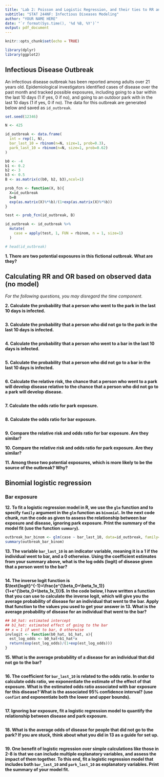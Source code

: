 ---
title: 'Lab 2: Poisson and Logistic Regression, and their ties to RR and OR'
subtitle: "STAT 244NF: Infectious Diseases Modeling"
author: "YOUR NAME HERE"
date: "`r format(Sys.time(), '%d %B, %Y')`"
output: pdf_document
---

```{r setup, include=FALSE}
knitr::opts_chunk$set(echo = TRUE)

library(dplyr)
library(ggplot2)
```

## Infectious Disease Outbreak

An infectious disease outbreak has been reported among adults over 21 years old. Epidemiological investigators identified cases of disease over the past month and tracked possible exposures, including going to a bar within the last 10 days (1 if yes, 0 if no), and going to an outdoor park with in the last 10 days (1 if yes, 0 if no). The data for this outbreak are generated below and saved as `id_outbreak`. 

```{r echo=FALSE}
set.seed(12346)

N <- 425

id_outbreak <- data.frame(
  int = rep(1, N),
  bar_last_10 = rbinom(n=N, size=1, prob=0.3),
  park_last_10 = rbinom(n=N, size=1, prob=0.62)
)

b0 <- -4
b1 <- 0.2
b2 <- 3
b3 <- 0.5
B <- as.matrix(c(b0, b2, b3),ncol=1)

prob_fcn <- function(X, b){
  X=id_outbreak
  b=B
  exp(as.matrix(X)%*%b)/(1+exp(as.matrix(X)%*%b))
}

test <- prob_fcn(id_outbreak, B)

id_outbreak <- id_outbreak %>%
  mutate(
    case = apply(test, 1, FUN = rbinom, n = 1, size=1)
  )

# head(id_outbreak)
```

**1. There are two potential exposures in this fictional outbreak. What are they?**


## Calculating RR and OR based on observed data (no model)

*For the following questions, you may disregard the time component.*


**2. Calculate the probability that a person who went to the park in the last 10 days is infected.**

```{r}

```


**3. Calculate the probability that a person who did not go to the park in the last 10 days is infected.**

```{r}

```


**4. Calculate the probability that a person who went to a bar in the last 10 days is infected.**

```{r}

```


**5. Calculate the probability that a person who did not go to a bar in the last 10 days is infected.**

```{r}

```

**6. Calculate the relative risk, the chance that a person who went to a park will develop disease relative to the chance that a person who did not go to a park will develop disease.**

```{r}

```

**7. Calculate the odds ratio for park exposure.**

```{r}

```

**8. Calculate the odds ratio for bar exposure. **

```{r}

```

**9. Compare the relative risk and odds ratio for bar exposure. Are they similar?**



**10. Compare the relative risk and odds ratio for park exposure. Are they similar?**



**11. Among these two potential exposures, which is more likely to be the source of the outbreak? Why?**


## Binomial logistic regression

### Bar exposure

**12. To fit a logistic regression model in R, we use the `glm` function and to specify `family` argument in the `glm` function as `binomial`. In the next code chunk, run the code as given to assess the relationship between bar exposure and disease, ignoring park exposure. Print the summary of the model fit (use the function `summary`).**

```{r}
outbreak_bar_binom <- glm(case ~ bar_last_10, data=id_outbreak, family="binomial")
summary(outbreak_bar_binom)
```

**13. The variable `bar_last_10` is an indicator variable, meaning it is a 1 if the individual went to bar, and a 0 otherwise. Using the coefficient estimates from your summary above, what is the log odds (logit) of disease given that a person went to the bar?**

```{r}

```

**14. The inverse logit function is $\text{logit}^{-1}=\frac{e^{\beta_0+\beta_1x_1}}{1+e^{\beta_0+\beta_1x_1}}$. In the code below, I have written a function that you can use to calculate the inverse logit, which will give you the average probability of disease for an individual that went to the bar. Apply that function to the values you used to get your answer in 13. What is the average probability of disease for an individual that went to the bar?**

```{r}
## b0_hat: estimated intercept
## b1_hat: estimated effect of going to the bar
## x = 1 if went to bar, 0 otherwise
invlogit <- function(b0_hat, b1_hat, x){
  est_log_odds <- b0_hat+b1_hat*x
  return(exp(est_log_odds)/(1+exp(est_log_odds)))
}
```
**15. What is the average probability of a disease for an individual that did not go to the bar?**

```{r}

```

**16. The coefficient for `bar_last_10` is related to the odds ratio. In order to calculate odds ratio, we exponentiate the estimate of the effect of that exposure. What is the estimated odds ratio associated with bar exposure for this disease? What is the associated 95% confidence interval? (use `confint` and exponentiate both the lower and upper bounds).**

```{r}

```

**17. Ignoring bar exposure, fit a logistic regression model to quantify the relationship between disease and park exposure.**

```{r}

```

**18. What is the average odds of disease for people that did not go to the park? If you are stuck, think about what you did in 13 as a guide for set up.**

```{r}

```

**19. One benefit of logistic regression over simple calculations like those in 2-8 is that we can include multiple explanatory variables, and assess the impact of them together. To this end, fit a logistic regression model that includes both `bar_last_10` and `park_last_10` as explanatory variables. Print the summary of your model fit.**

```{r}

```


